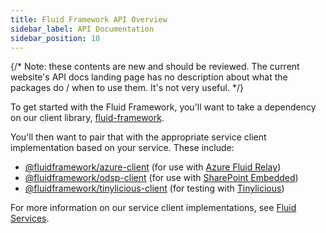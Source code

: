 ```yaml
---
title: Fluid Framework API Overview
sidebar_label: API Documentation
sidebar_position: 10
---
```


{/* Note: these contents are new and should be reviewed. The current website's API docs landing page has no description about what the packages do / when to use them. It's not very useful. */}

To get started with the Fluid Framework, you'll want to take a dependency on our client library, [fluid-framework](./fluid-framework.md).

You'll then want to pair that with the appropriate service client implementation based on your service.
These include:
- [@fluidframework/azure-client](./azure-client.md) (for use with [Azure Fluid Relay](../deployment/azure-frs))
- [@fluidframework/odsp-client](./odsp-client.md) (for use with [SharePoint Embedded](../deployment/sharepoint-embedded))
- [@fluidframework/tinylicious-client](./tinylicious-client) (for testing with [Tinylicious](../testing/tinylicious))

For more information on our service client implementations, see [Fluid Services](../deployment/service-options).
